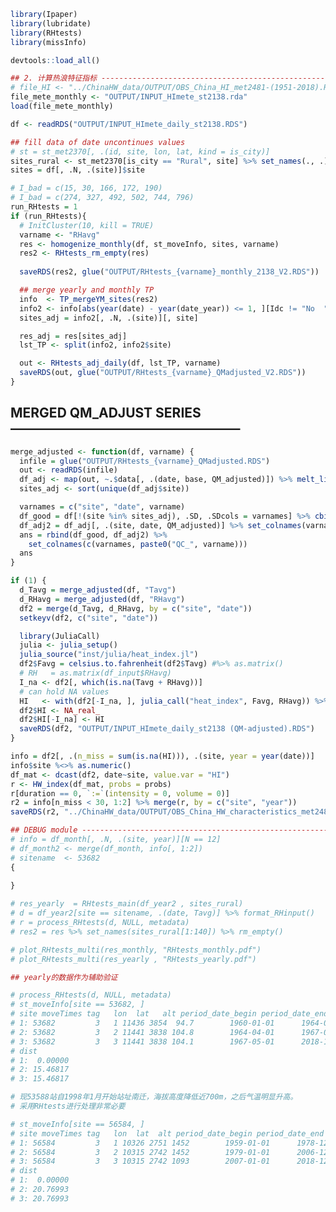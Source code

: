 ```r
library(Ipaper)
library(lubridate)
library(RHtests)
library(missInfo)

devtools::load_all()
```

```r
## 2. 计算热浪特征指标 ---------------------------------------------------------
# file_HI <- "../ChinaHW_data/OUTPUT/OBS_China_HI_met2481-(1951-2018).RDS"
file_mete_monthly <- "OUTPUT/INPUT_HImete_st2138.rda"
load(file_mete_monthly)

df <- readRDS("OUTPUT/INPUT_HImete_daily_st2138.RDS")
```


```r
## fill data of date uncontinues values
# st = st_met2370[, .(id, site, lon, lat, kind = is_city)]
sites_rural <- st_met2370[is_city == "Rural", site] %>% set_names(., .)
sites = df[, .N, .(site)]$site

# I_bad = c(15, 30, 166, 172, 190)
# I_bad = c(274, 327, 492, 502, 744, 796)
run_RHtests = 1
if (run_RHtests){
  # InitCluster(10, kill = TRUE)
  varname <- "RHavg"
  res <- homogenize_monthly(df, st_moveInfo, sites, varname)
  res2 <- RHtests_rm_empty(res)
  
  saveRDS(res2, glue("OUTPUT/RHtests_{varname}_monthly_2138_V2.RDS"))

  ## merge yearly and monthly TP
  info  <- TP_mergeYM_sites(res2)
  info2 <- info[abs(year(date) - year(date_year)) <= 1, ][Idc != "No  ", ]
  sites_adj = info2[, .N, .(site)][, site]

  res_adj = res[sites_adj]
  lst_TP <- split(info2, info2$site)

  out <- RHtests_adj_daily(df, lst_TP, varname)
  saveRDS(out, glue("OUTPUT/RHtests_{varname}_QMadjusted_V2.RDS"))
}
```

## MERGED QM_ADJUST SERIES -----------------------------------------------------

```r
merge_adjusted <- function(df, varname) {
  infile = glue("OUTPUT/RHtests_{varname}_QMadjusted.RDS")
  out <- readRDS(infile)
  df_adj <- map(out, ~.$data[, .(date, base, QM_adjusted)]) %>% melt_list("site")
  sites_adj <- sort(unique(df_adj$site))

  varnames = c("site", "date", varname)
  df_good = df[!(site %in% sites_adj), .SD, .SDcols = varnames] %>% cbind(QC = 1)
  df_adj2 = df_adj[, .(site, date, QM_adjusted)] %>% set_colnames(varnames) %>% cbind(QC = 0)
  ans = rbind(df_good, df_adj2) %>% 
    set_colnames(c(varnames, paste0("QC_", varname)))
  ans
}

if (1) {
  d_Tavg = merge_adjusted(df, "Tavg")
  d_RHavg = merge_adjusted(df, "RHavg")
  df2 = merge(d_Tavg, d_RHavg, by = c("site", "date"))
  setkeyv(df2, c("site", "date"))

  library(JuliaCall)
  julia <- julia_setup()
  julia_source("inst/julia/heat_index.jl")
  df2$Favg = celsius.to.fahrenheit(df2$Tavg) #%>% as.matrix()
  # RH   = as.matrix(df_input$RHavg)
  I_na <- df2[, which(is.na(Tavg + RHavg))]
  # can hold NA values
  HI   <- with(df2[-I_na, ], julia_call("heat_index", Favg, RHavg)) %>% fahrenheit.to.celsius()
  df2$HI <- NA_real_
  df2$HI[-I_na] <- HI
  saveRDS(df2, "OUTPUT/INPUT_HImete_daily_st2138 (QM-adjusted).RDS")
}
```

```r
info = df2[, .(n_miss = sum(is.na(HI))), .(site, year = year(date))]
info$site %<>% as.numeric()
df_mat <- dcast(df2, date~site, value.var = "HI") 
r <- HW_index(df_mat, probs = probs)
r[duration == 0, `:=`(intensity = 0, volume = 0)]
r2 = info[n_miss < 30, 1:2] %>% merge(r, by = c("site", "year"))
saveRDS(r2, "../ChinaHW_data/OUTPUT/OBS_China_HW_characteristics_met2481-(1951-2018)-(QM-adjusted).RDS")
```

```r
## DEBUG module ----------------------------------------------------------------
# info = df_month[, .N, .(site, year)][N == 12]
# df_month2 <- merge(df_month, info[, 1:2])
# sitename  <- 53682
{
    
}

# res_yearly  = RHtests_main(df_year2 , sites_rural)
# d = df_year2[site == sitename, .(date, Tavg)] %>% format_RHinput()
# r = process_RHtests(d, NULL, metadata)
# res2 = res %>% set_names(sites_rural[1:140]) %>% rm_empty()

# plot_RHtests_multi(res_monthly, "RHtests_monthly.pdf")
# plot_RHtests_multi(res_yearly , "RHtests_yearly.pdf")

## yearly的数据作为辅助验证

# process_RHtests(d, NULL, metadata)
# st_moveInfo[site == 53682, ]
# site moveTimes tag   lon  lat   alt period_date_begin period_date_end date_begin   date_end n_all n_period
# 1: 53682         3   1 11436 3854  94.7        1960-01-01      1964-03-31 1960-01-01 2018-12-31 21550     1552
# 2: 53682         3   2 11441 3838 104.8        1964-04-01      1967-04-30 1960-01-01 2018-12-31 21550     1125
# 3: 53682         3   3 11441 3838 104.1        1967-05-01      2018-12-31 1960-01-01 2018-12-31 21550    18873
# dist
# 1:  0.00000
# 2: 15.46817
# 3: 15.46817

# 现53588站自1998年1月开始站址南迁，海拔高度降低近700m，之后气温明显升高。
# 采用RHtests进行处理非常必要

# st_moveInfo[site == 56584, ]
# site moveTimes tag   lon  lat  alt period_date_begin period_date_end date_begin   date_end n_all n_period
# 1: 56584         3   1 10326 2751 1452        1959-01-01      1978-12-31 1959-01-01 2018-12-31 21915     7305
# 2: 56584         3   2 10315 2742 1452        1979-01-01      2006-12-31 1959-01-01 2018-12-31 21915    10227
# 3: 56584         3   3 10315 2742 1093        2007-01-01      2018-12-31 1959-01-01 2018-12-31 21915     4383
# dist
# 1:  0.00000
# 2: 20.76993
# 3: 20.76993
```
